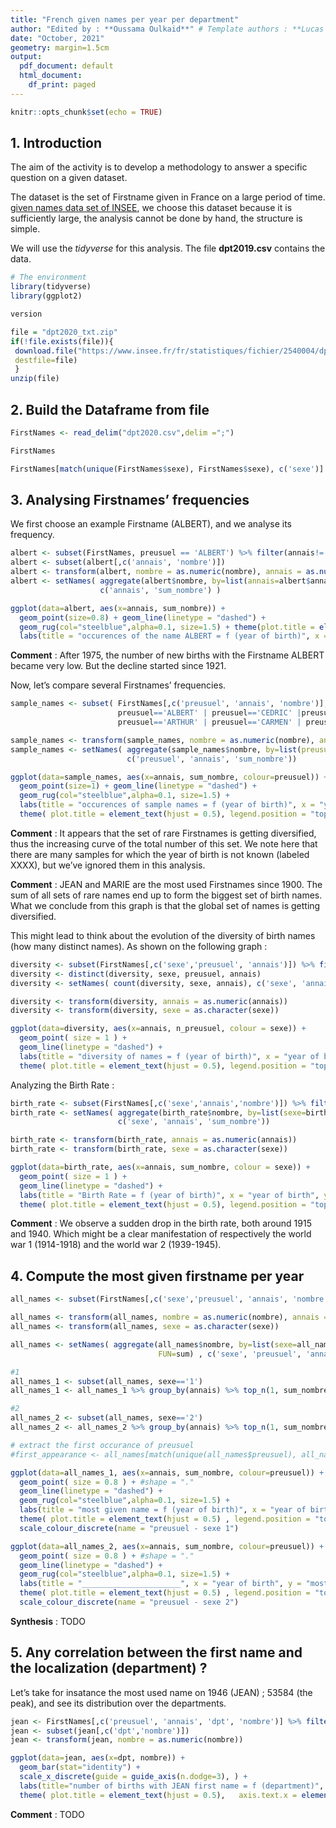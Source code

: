 ```yaml
---
title: "French given names per year per department"
author: "Edited by : **Oussama Oulkaid**" # Template authors : **Lucas Mello Schnorr, Jean-Marc Vincent**"  
date: "October, 2021"
geometry: margin=1.5cm
output:
  pdf_document: default
  html_document:
    df_print: paged
---
```


```r
knitr::opts_chunk$set(echo = TRUE)
```

## 1. Introduction
The aim of the activity is to develop a methodology to answer a specific question on a given dataset. 

The dataset is the set of Firstname given in France on a large period of time. 
[given names data set of INSEE](https://www.insee.fr/fr/statistiques/fichier/2540004), we choose this dataset because it is sufficiently large, the analysis cannot be done by hand, the structure is simple.

We will use the _tidyverse_ for this analysis. The file **dpt2019.csv** contains the data. 

```r
# The environment
library(tidyverse)
library(ggplot2)
```


```r
version
```

<!-- Read in R with this code. Note that you might need to install the `readr` package with the appropriate command. -->

<!-- ## Download Raw Data from the website -->
```r
file = "dpt2020_txt.zip"
if(!file.exists(file)){
 download.file("https://www.insee.fr/fr/statistiques/fichier/2540004/dpt2020_csv.zip",
 destfile=file)
 }
unzip(file)
```

## 2. Build the Dataframe from file
```r
FirstNames <- read_delim("dpt2020.csv",delim =";")
```
```r
FirstNames
```

<!-- Translation in english of variables names:  -->
<!-- sexe -> gender  -->
<!-- preusuel (prénom usuel) -> Firstname -->
<!-- annais (année de naissance) -> Birth year -->
<!-- dpt (département) -> department (administrative area unit) -->
<!-- nombre -> number -->

<!-- All of these following questions may need a preliminary analysis of the data, feel free to present answers and justifications in your own order and structure your report as it should be for a scientific report. -->

<!-- 1. Choose a firstname and analyse its frequency along time. Compare several firstnames frequency -->
<!-- 2. Establish, by gender, the most given firstname by year.  -->
<!-- 3. Make a short synthesis -->
<!-- 4. Advanced (not mandatory) : is the firstname correlated with the localization (department) ? What could be a method to analyze such a correlation. -->

<!-- The report should be a pdf knitted from a  notebook (around  3 pages including figures), the notebook and the report should be delivered. -->

<!-- The data set contains a two genders : -->
```r
FirstNames[match(unique(FirstNames$sexe), FirstNames$sexe), c('sexe')]
```
## 3. Analysing Firstnames' frequencies

We first choose an example Firstname (ALBERT), and we analyse its frequency.

```r
albert <- subset(FirstNames, preusuel == 'ALBERT') %>% filter(annais!='XXXX')
albert <- subset(albert[,c('annais', 'nombre')])
albert <- transform(albert, nombre = as.numeric(nombre), annais = as.numeric(annais))
albert <- setNames( aggregate(albert$nombre, by=list(annais=albert$annais), FUN=sum) ,
                    c('annais', 'sum_nombre') )

ggplot(data=albert, aes(x=annais, sum_nombre)) +
  geom_point(size=0.8) + geom_line(linetype = "dashed") +
  geom_rug(col="steelblue",alpha=0.1, size=1.5) + theme(plot.title = element_text(hjust = 0.5)) +
  labs(title = "occurences of the name ALBERT = f (year of birth)", x = "year of birth", y = "occurences")
```
**Comment** : After 1975, the number of new births with the Firstname ALBERT became very low. But the decline started since 1921.

Now, let's compare several Firstnames' frequencies.

```r
sample_names <- subset( FirstNames[,c('preusuel', 'annais', 'nombre')], 
                        preusuel=='ALBERT' | preusuel=='CEDRIC' |preusuel=='_PRENOMS_RARES' | preusuel=='REBECCA' |
                        preusuel=='ARTHUR' | preusuel=='CARMEN' | preusuel=='MARIE') %>% filter(annais!='XXXX')

sample_names <- transform(sample_names, nombre = as.numeric(nombre), annais = as.numeric(annais))
sample_names <- setNames( aggregate(sample_names$nombre, by=list(preusuel=sample_names$preusuel, annais=sample_names$annais), FUN=sum) , 
                          c('preusuel', 'annais', 'sum_nombre'))

ggplot(data=sample_names, aes(x=annais, sum_nombre, colour=preusuel)) +
  geom_point(size=1) + geom_line(linetype = "dashed") +
  geom_rug(col="steelblue",alpha=0.1, size=1.5) +
  labs(title = "occurences of sample names = f (year of birth)", x = "year of birth", y = "occurences") +
  theme( plot.title = element_text(hjust = 0.5), legend.position = "top" )
```

\newpage

**Comment** : It appears that the set of rare Firstnames is getting diversified, thus the increasing curve of the total number of this set.
We note here that there are many samples for which the year of birth is not known (labeled XXXX), but we've ignored them in this analysis.

<!-- We can also plot all the names in the data set, in order to have an exhaustive overview over the distribution (event though not readable). We'll identify the three most used Firstnames since 1900 : 

```r
all_names <- subset(FirstNames[,c('preusuel', 'annais', 'nombre')]) %>% filter(annais!='XXXX')

all_names <- transform(all_names, nombre = as.numeric(nombre), annais = as.numeric(annais))
all_names <- setNames( aggregate(all_names$nombre, by=list(preusuel=all_names$preusuel, annais=all_names$annais), FUN=sum) , c('preusuel', 'annais', 'sum_nombre'))

#getting the most used 3 names of all time (since 1900)
most_names <- setNames( aggregate(all_names$sum_nombre, by=list(preusuel=all_names$preusuel), FUN=max) , c('preusuel', 'sum_nombre') )
first_name <- subset( most_names, sum_nombre == sort(most_names$sum_nombre, decreasing = TRUE)[1] )
second_name <- subset( most_names, sum_nombre == sort(most_names$sum_nombre, decreasing = TRUE)[2] )
third_name <- subset( most_names, sum_nombre == sort(most_names$sum_nombre, decreasing = TRUE)[3] )

ggplot(data=all_names, aes(x=annais, sum_nombre, colour=preusuel)) +
  geom_point( size = 1 ) + #shape = "."
  geom_line(linetype = "dashed") +
  geom_rug(col="steelblue",alpha=0.1, size=1.5) +
  labs(title = "number of names = f (year of birth)", x = "year of birth", y = "number of names") +
  theme( plot.title = element_text(hjust = 0.5), legend.position = "top" ) +
  scale_colour_discrete(breaks = c(first_name$preusuel, second_name$preusuel, third_name$preusuel))
```
-->

**Comment** : JEAN and MARIE are the most used Firstnames since 1900. The sum of all sets of rare names end up to form the biggest set of birth names. What we conclude from this graph is that the global set of names is getting diversified.

This might lead to think about the evolution of the diversity of birth names (how many distinct names). As shown on the following graph :

\newpage

```r
diversity <- subset(FirstNames[,c('sexe','preusuel', 'annais')]) %>% filter(annais!='XXXX')
diversity <- distinct(diversity, sexe, preusuel, annais)
diversity <- setNames( count(diversity, sexe, annais), c('sexe', 'annais', 'n_preusuel') )

diversity <- transform(diversity, annais = as.numeric(annais))
diversity <- transform(diversity, sexe = as.character(sexe))

ggplot(data=diversity, aes(x=annais, n_preusuel, colour = sexe)) +
  geom_point( size = 1 ) +
  geom_line(linetype = "dashed") +
  labs(title = "diversity of names = f (year of birth)", x = "year of birth", y = "number of distinct names") +
  theme( plot.title = element_text(hjust = 0.5), legend.position = "top" )
```

Analyzing the Birth Rate :

```r
birth_rate <- subset(FirstNames[,c('sexe','annais','nombre')]) %>% filter(annais!='XXXX')
birth_rate <- setNames( aggregate(birth_rate$nombre, by=list(sexe=birth_rate$sexe, annais=birth_rate$annais), FUN=sum) , 
                        c('sexe', 'annais', 'sum_nombre'))

birth_rate <- transform(birth_rate, annais = as.numeric(annais))
birth_rate <- transform(birth_rate, sexe = as.character(sexe))

ggplot(data=birth_rate, aes(x=annais, sum_nombre, colour = sexe)) +
  geom_point( size = 1 ) +
  geom_line(linetype = "dashed") +
  labs(title = "Birth Rate = f (year of birth)", x = "year of birth", y = "number of births") +
  theme( plot.title = element_text(hjust = 0.5), legend.position = "top" )
```

**Comment** : We observe a sudden drop in the birth rate, both around 1915 and 1940. Which might be a clear manifestation of respectively the world war 1 (1914-1918) and the world war 2 (1939-1945).

\newpage

## 4. Compute the most given firstname per year

```r
all_names <- subset(FirstNames[,c('sexe','preusuel', 'annais', 'nombre')]) %>% filter(annais!='XXXX')

all_names <- transform(all_names, nombre = as.numeric(nombre), annais = as.numeric(annais))
all_names <- transform(all_names, sexe = as.character(sexe))

all_names <- setNames( aggregate(all_names$nombre, by=list(sexe=all_names$sexe, preusuel=all_names$preusuel, annais=all_names$annais),
                                 FUN=sum) , c('sexe', 'preusuel', 'annais', 'sum_nombre'))

#1
all_names_1 <- subset(all_names, sexe=='1')
all_names_1 <- all_names_1 %>% group_by(annais) %>% top_n(1, sum_nombre)

#2
all_names_2 <- subset(all_names, sexe=='2')
all_names_2 <- all_names_2 %>% group_by(annais) %>% top_n(1, sum_nombre)

# extract the first occurance of preusuel
#first_appearance <- all_names[match(unique(all_names$preusuel), all_names$preusuel),]

ggplot(data=all_names_1, aes(x=annais, sum_nombre, colour=preusuel)) +
  geom_point( size = 0.8 ) + #shape = "."
  geom_line(linetype = "dashed") +
  geom_rug(col="steelblue",alpha=0.1, size=1.5) +
  labs(title = "most given name = f (year of birth)", x = "year of birth", y = "most given name") +
  theme( plot.title = element_text(hjust = 0.5) , legend.position = "top" ) +
  scale_colour_discrete(name = "preusuel - sexe 1")
```

```r
ggplot(data=all_names_2, aes(x=annais, sum_nombre, colour=preusuel)) +
  geom_point( size = 0.8 ) + #shape = "."
  geom_line(linetype = "dashed") +
  geom_rug(col="steelblue",alpha=0.1, size=1.5) +
  labs(title = "______________________", x = "year of birth", y = "most given name") +
  theme( plot.title = element_text(hjust = 0.5) , legend.position = "top" ) +
  scale_colour_discrete(name = "preusuel - sexe 2")
```


\newpage

**Synthesis** : TODO

## 5. Any correlation between the first name and the localization (department) ?
Let's take for insatance the most used name on 1946 (JEAN) ; 53584 (the peak), and see its distribution over the departments.

```r
jean <- FirstNames[,c('preusuel', 'annais', 'dpt', 'nombre')] %>% filter(preusuel=='JEAN', annais=='1946')
jean <- subset(jean[,c('dpt','nombre')])
jean <- transform(jean, nombre = as.numeric(nombre))

ggplot(data=jean, aes(x=dpt, nombre)) +
  geom_bar(stat="identity") +
  scale_x_discrete(guide = guide_axis(n.dodge=3), ) +
  labs(title="number of births with JEAN first name = f (department)", x="number of births with JEAN first name", y="department") +
  theme( plot.title = element_text(hjust = 0.5),   axis.text.x = element_text(size = 6), legend.position = "non")
```

**Comment** : TODO
















